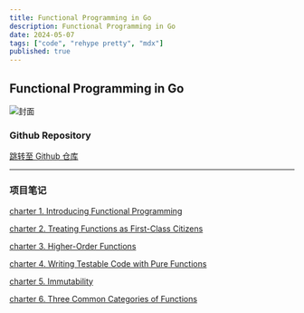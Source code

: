```yaml
---
title: Functional Programming in Go
description: Functional Programming in Go
date: 2024-05-07
tags: ["code", "rehype pretty", "mdx"]
published: true
---
```


## Functional Programming in Go

![封面](/fp/FP封面.png)

### Github Repository

[跳转至 Github 仓库](https://github.com/miku-wwl/Functional-Programming-in-Go)

---

### 项目笔记

[charter 1. Introducing Functional Programming](/blog/fp01)

[charter 2. Treating Functions as First-Class Citizens](/blog/fp02)

[charter 3. Higher-Order Functions](/blog/fp03)

[charter 4. Writing Testable Code with Pure Functions](/blog/fp04)

[charter 5. Immutability](/blog/fp05)

[charter 6. Three Common Categories of Functions](/blog/fp06)
